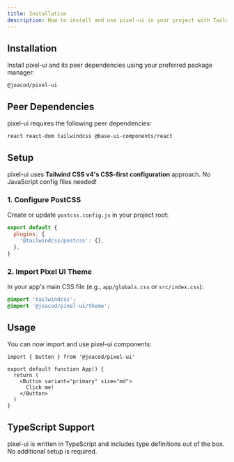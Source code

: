 ```yaml
---
title: Installation
description: How to install and use pixel-ui in your project with Tailwind CSS v4
---
```


## Installation

Install pixel-ui and its peer dependencies using your preferred package manager:

```package-install
@joacod/pixel-ui
```

## Peer Dependencies

pixel-ui requires the following peer dependencies:

```package-install
react react-dom tailwindcss @base-ui-components/react
```

## Setup

pixel-ui uses **Tailwind CSS v4's CSS-first configuration** approach. No JavaScript config files needed!

### 1. Configure PostCSS

Create or update `postcss.config.js` in your project root:

```js
export default {
  plugins: {
    '@tailwindcss/postcss': {},
  },
}
```

### 2. Import Pixel UI Theme

In your app's main CSS file (e.g., `app/globals.css` or `src/index.css`):

```css
@import 'tailwindcss';
@import '@joacod/pixel-ui/theme';
```

## Usage

You can now import and use pixel-ui components:

```tsx
import { Button } from '@joacod/pixel-ui'

export default function App() {
  return (
    <Button variant="primary" size="md">
      Click me!
    </Button>
  )
}
```

## TypeScript Support

pixel-ui is written in TypeScript and includes type definitions out of the box. No additional setup is required.
